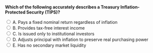 ::: {.question-block}

<form onsubmit="event.preventDefault(); checkAnswer('module6_mcq_q48')" data-correct-answer="D">
<strong style="display: block;">Which of the following accurately describes a Treasury Inflation-Protected Security (TIPS)?</strong>

<label><input type="radio" name="module6_mcq_q48" value="A"> A. Pays a fixed nominal return regardless of inflation</label><br>
<label><input type="radio" name="module6_mcq_q48" value="B"> B. Provides tax-free interest income</label><br>
<label><input type="radio" name="module6_mcq_q48" value="C"> C. Is issued only to institutional investors</label><br>
<label><input type="radio" name="module6_mcq_q48" value="D"> D. Adjusts principal with inflation to preserve real purchasing power</label><br>
<label><input type="radio" name="module6_mcq_q48" value="E"> E. Has no secondary market liquidity</label><br>
</form>

<div id="feedback-module6_mcq_q48" class="feedback" style="display:none;">
✅ Correct: D. TIPS increase their principal value with inflation, ensuring real returns for investors.
</div>

:::
